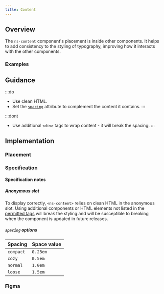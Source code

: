 ```yaml
---
title: Content
---
```





## Overview

<CompDetails name={componentName} />

The `ns-content` component's placement is inside other components. It helps to add consistency to the styling of typography, improving how it interacts with the other components.

### Examples

<ExampleViewer type="standard" />

## Guidance

:::do
- Use clean HTML.
- Set the [`spacing`](/components/ns-content#specification-attribute-spacing) attribute to complement the content it contains.
:::

:::dont
- Use additional `<div>` tags to wrap content - it will break the spacing.
:::

## Implementation

### Placement

<Placement name={componentName} />

### Specification

<Specification name={componentName} />

#### Specification notes

##### Anonymous slot

To display correctly, `<ns-content>` relies on clean HTML in the anonymous slot. Using additional components or HTML elements not listed in the [permitted tags](#specification-slots) will break the styling and will be susceptible to breaking when the component is updated in future releases.

##### `spacing` options

| Spacing | Space value | 
| :--- | :--- |
| `compact` | `0.25em` |
| `cozy` | `0.5em` |
| `normal` | `1.0em` |
| `loose` | `1.5em` |

### Figma

<Figma name={componentName} />